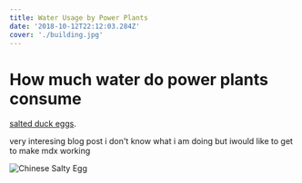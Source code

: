 ```yaml
---
title: Water Usage by Power Plants
date: '2018-10-12T22:12:03.284Z'
cover: './building.jpg'
---
```


# How much water do power plants consume 
[salted duck eggs](http://en.wikipedia.org/wiki/Salted_duck_egg).


very interesing blog post
i don't know what i am doing but iwould like to get to make mdx working 

![Chinese Salty Egg](../images/building.jpg)

<Counter />
